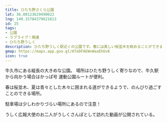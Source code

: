```yaml
---
title: ひたち野さくら公園
lat: 36.00123629490022
lng: 140.15784379621613
id: 25
tags:
- 公園
- ラブライブ！関連
- ひたち野うしく
description: ひたち野うしく駅近くの公園です。春には美しい桜並木を眺めることができます。
gmap: https://maps.app.goo.gl/ATeDFAEWvWaaEhUv8
icon: true
---
```


<LinkedImage
  basename="hamyu044/sakura-park_overall-view"
/>

牛久市にある縦長の大きめな公園。
場所はひたち野うしく寄りなので、牛久駅から向かう場合はかっぱ号 運動公園ルートが便利。

<LinkedImage
  basename="hamyu044/sakura-park_sign"
/>

春は桜並木、夏は青々とした木々に囲まれる道ができるようで、のんびり過ごすことのできる場所。

<LinkedImage
  basename="nato_blooming/sakura_park-statue"
/>

駐車場は少しわかりづらい場所にあるので注意！

うしく広報大使のお二人がうしくさんぽとして訪れた動画が公開されている。

<YouTubeEmbed videoId="sciswj590do" />
